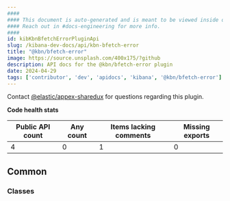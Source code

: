```yaml
---
####
#### This document is auto-generated and is meant to be viewed inside our experimental, new docs system.
#### Reach out in #docs-engineering for more info.
####
id: kibKbnBfetchErrorPluginApi
slug: /kibana-dev-docs/api/kbn-bfetch-error
title: "@kbn/bfetch-error"
image: https://source.unsplash.com/400x175/?github
description: API docs for the @kbn/bfetch-error plugin
date: 2024-04-29
tags: ['contributor', 'dev', 'apidocs', 'kibana', '@kbn/bfetch-error']
---
```




Contact [@elastic/appex-sharedux](https://github.com/orgs/elastic/teams/appex-sharedux) for questions regarding this plugin.

**Code health stats**

| Public API count  | Any count | Items lacking comments | Missing exports |
|-------------------|-----------|------------------------|-----------------|
| 4 | 0 | 1 | 0 |

## Common

### Classes
<DocDefinitionList data={kbnBfetchErrorObj.common.classes}/>

